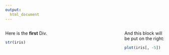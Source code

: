 ```yaml
---
output:
  html_document
---
```

:::: {style="display: flex;"}

::: {.column width="70%"}
Here is the **first** Div.

```r
str(iris)
```
:::

::: {.column width="5%"}
\
<!-- empty column for spacing reasons -->
:::

::: {.column width="25%"}
And this block will be put on the right:

```r
plot(iris[, -5])
```
:::

::::